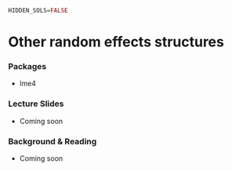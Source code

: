 ```r
HIDDEN_SOLS=FALSE
```

# Other random effects structures

### Packages {-}  

+ lme4  

### Lecture Slides {-}  

+ Coming soon  

### Background & Reading {-}  
  
+ Coming soon  
  
